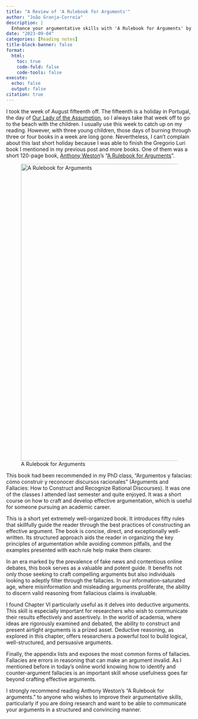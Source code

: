 ```yaml
---
title: "A Review of 'A Rulebook for Arguments'"
author: "João Granja-Correia"
description: | 
  Enhance your argumentative skills with 'A Rulebook for Arguments' by Anthony Weston.
date: "2023-09-04"
categories: [Reading notes]
title-block-banner: false
format: 
  html:
    toc: true
    code-fold: false
    code-tools: false
execute:
  echo: false
  output: false
citation: true
---
```


I took the week of August fifteenth off. The fifteenth is a holiday in Portugal, the day of [Our Lady of the Assumption](https://en.wikipedia.org/wiki/Assumption_of_Mary), so I always take that week off to go to the beach with the children. I usually use this week to catch up on my reading. However, with three young children, those days of burning through three or four books in a week are long gone. Nevertheless, I can't complain about this last short holiday because I was able to finish the Gregorio Luri book I mentioned in my previous post and more books. One of them was a short 120-page book, [Anthony Weston](https://en.wikipedia.org/wiki/Anthony_Weston)'s "[A Rulebook for Arguments](https://www.amazon.es/Rulebook-Arguments-Anthony-Weston/dp/162466654X/ref=sr_1_1?__mk_es_ES=%C3%85M%C3%85%C5%BD%C3%95%C3%91&crid=14GIWPQCGCO1Q&keywords=a+rulebook+of+arguments&qid=1693856238&sprefix=a+rulebook+of+arguments%2Caps%2C115&sr=8-1)".

![A Rulebook for Arguments](img/rulebook.image.jpg){fig-alt="A Rulebook for arguments" fig-align="center" width="800"}

This book had been recommended in my PhD class, "Argumentos y falacias: cómo construir y reconocer discursos racionales" (Arguments and Fallacies: How to Construct and Recognize Rational Discourses). It was one of the classes I attended last semester and quite enjoyed. It was a short course on how to craft and develop effective argumentation, which is useful for someone pursuing an academic career.

This is a short yet extremely well-organized book. It introduces fifty rules that skillfully guide the reader through the best practices of constructing an effective argument. The book is concise, direct, and exceptionally well-written. Its structured approach aids the reader in organizing the key principles of argumentation while avoiding common pitfalls, and the examples presented with each rule help make them clearer.

In an era marked by the prevalence of fake news and contentious online debates, this book serves as a valuable and potent guide. It benefits not only those seeking to craft compelling arguments but also individuals looking to adeptly filter through the fallacies. In our information-saturated age, where misinformation and misleading arguments proliferate, the ability to discern valid reasoning from fallacious claims is invaluable.

I found Chapter VI particularly useful as it delves into deductive arguments. This skill is especially important for researchers who wish to communicate their results effectively and assertively. In the world of academia, where ideas are rigorously examined and debated, the ability to construct and present airtight arguments is a prized asset. Deductive reasoning, as explored in this chapter, offers researchers a powerful tool to build logical, well-structured, and persuasive arguments.

Finally, the appendix lists and exposes the most common forms of fallacies. Fallacies are errors in reasoning that can make an argument invalid. As I mentioned before in today's online world knowing how to identify and counter-argument fallacies is an important skill whose usefulness goes far beyond crafting effective arguments.

I strongly recommend reading Anthony Weston's "A Rulebook for arguments." to anyone who wishes to improve their argumentative skills, particularly if you are doing research and want to be able to communicate your arguments in a structured and convincing manner.

